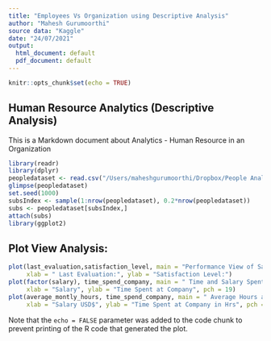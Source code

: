 ```yaml
---
title: "Employees Vs Organization using Descriptive Analysis"
author: "Mahesh Gurumoorthi"
source data: "Kaggle"
date: "24/07/2021"
output:
  html_document: default
  pdf_document: default
---
```


```r
knitr::opts_chunk$set(echo = TRUE)
```

## Human Resource Analytics (Descriptive Analysis)

This is a Markdown document about Analytics - Human Resource in an Organization


```r
library(readr)
library(dplyr)
peopledataset <- read.csv("/Users/maheshgurumoorthi/Dropbox/People Analytics Dataset/hr_analytics.csv")
glimpse(peopledataset)
set.seed(1000)
subsIndex <- sample(1:nrow(peopledataset), 0.2*nrow(peopledataset))
subs <- peopledataset[subsIndex,]
attach(subs)
library(ggplot2)

```

## Plot View Analysis:


```r
plot(last_evaluation,satisfaction_level, main = "Performance View of Satisfaction Level Last Vs Recent ", 
     xlab = " Last Evaluation:", ylab = "Satisfaction Level:")
plot(factor(salary), time_spend_company, main = " Time and Salary Spent by an Organization",
     xlab = "Salary", ylab = "Time Spent at Company", pch = 19)
plot(average_montly_hours, time_spend_company, main = " Average Hours and Salary Spent by an Organization",
     xlab = "Salary USD$", ylab = "Time Spent at Company in Hrs", pch = 19)

```

Note that the `echo = FALSE` parameter was added to the code chunk to prevent printing of the R code that generated the plot.
